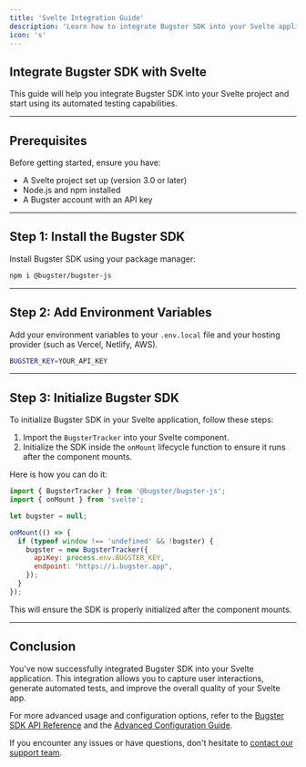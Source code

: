 ```yaml
---
title: 'Svelte Integration Guide'
description: 'Learn how to integrate Bugster SDK into your Svelte application'
icon: 's'
---
```


## Integrate Bugster SDK with Svelte

This guide will help you integrate Bugster SDK into your Svelte project and start using its automated testing capabilities.

---

## Prerequisites

Before getting started, ensure you have:

- A Svelte project set up (version 3.0 or later)
- Node.js and npm installed
- A Bugster account with an API key

---

## Step 1: Install the Bugster SDK

Install Bugster SDK using your package manager:

```bash
npm i @bugster/bugster-js
```

---

## Step 2: Add Environment Variables

Add your environment variables to your `.env.local` file and your hosting provider (such as Vercel, Netlify, AWS).

```bash
BUGSTER_KEY=YOUR_API_KEY
```

---

## Step 3: Initialize Bugster SDK

To initialize Bugster SDK in your Svelte application, follow these steps:

1. Import the ```BugsterTracker``` into your Svelte component.
2. Initialize the SDK inside the ```onMount``` lifecycle function to ensure it runs after the component mounts.

Here is how you can do it:

```javascript
import { BugsterTracker } from '@bugster/bugster-js';
import { onMount } from 'svelte';

let bugster = null;

onMount(() => {
  if (typeof window !== 'undefined' && !bugster) {
    bugster = new BugsterTracker({
      apiKey: process.env.BUGSTER_KEY,
      endpoint: "https://i.bugster.app",
    });
  }
});
```

This will ensure the SDK is properly initialized after the component mounts.

---

## Conclusion

You've now successfully integrated Bugster SDK into your Svelte application. This integration allows you to capture user interactions, generate automated tests, and improve the overall quality of your Svelte app.

For more advanced usage and configuration options, refer to the [Bugster SDK API Reference](/api-reference) and the [Advanced Configuration Guide](/advanced-configuration).

If you encounter any issues or have questions, don't hesitate to [contact our support team](https://bugster.app/contact).
 